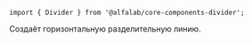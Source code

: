 


<Meta
    title='Компоненты/Divider'
    component={Divider}
/>

<!-- Canvas -->

<Story name='Divider'>
    <div>
        <div style={{height: 24, margin: '8px 0', backgroundColor: '#eeeff1'}} />
        <Divider />
        <div style={{height: 24, margin: '8px 0', backgroundColor: '#eeeff1'}} />
    </div>
</Story>

<!-- Docs -->

<ComponentHeader
    name='Divider'
    version={version}
    package='@alfalab/core-components-divider'
    stage={2}
/>

```tsx
import { Divider } from '@alfalab/core-components-divider';
```

Создаёт горизонтальную разделительную линию.

<Preview>
    <div>
        <div style={{height: 24, margin: '8px 0', backgroundColor: '#eeeff1'}} />
        <Divider />
        <div style={{height: 24, margin: '8px 0', backgroundColor: '#eeeff1'}} />
    </div>
</Preview>


<Props of={Divider} />
